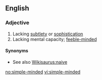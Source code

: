 {{also|simpleminded}}
==English==

===Adjective===
{{en-adj|pos=[[simple]]-[[minded]]}}

# Lacking [[subtlety]] or [[sophistication]]
# Lacking mental capacity; [[feeble-minded]]

====Synonyms====
* See also [[Wikisaurus:naive]]

[[no:simple-minded]]
[[vi:simple-minded]]